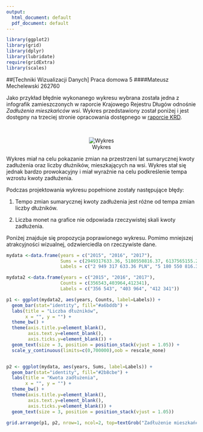 ```yaml
---
output:
  html_document: default
  pdf_document: default
---
```


```r
library(ggplot2)
library(grid)
library(dplyr)
library(lubridate)
require(gridExtra)
library(scales)
```

##[Techniki Wizualizacji Danych] Praca domowa 5
####Mateusz Mechelewski 262760

Jako przykład błędnie wykonanego wykresu wybrana została jedna z infografik zamieszczonych w raporcie Krajowego Rejestru Długów odnośnie _Zadłużenia mieszkańców wsi_. Wykres przedstawiony został poniżej i jest dostępny na trzeciej stronie opracowania dostępnego w [raporcie KRD](https://krd.pl/Centrum-prasowe/Raporty/2017/Zadluzenie-mieszkancow-wsi).

<br />

<center>
![Wykres](zlywykres.png)
</center>

Wykres miał na celu pokazanie zmian na przestrzeni lat sumarycznej kwoty zadłużenia oraz liczby dłużników, mieszkających na wsi. Wykres stał się jednak bardzo prowokacyjny i miał wyraźnie na celu podkreślenie tempa wzrostu kwoty zadłużenia. 

Podczas projektowania wykresu popełnione zostały następujące błędy:

1. Tempo zmian sumarycznej kwoty zadłużenia jest różne od tempa zmian liczby dłużników.

2. Liczba monet na grafice nie odpowiada rzeczywistej skali kwoty zadłużenia.

Poniżej znajduje się propozycja poprawionego wykresu. Pomimo mniejszej atrakcyjności wizualnej, odzwierciedla on rzeczywiste dane.

```r
mydata <-data.frame(years = c("2015", "2016", "2017"), 
                    Sums = c(2949317633.36, 5180550816.37, 6137565155.25),
                    Labels = c("2 949 317 633.36 PLN", "5 180 550 816.37 PLN", "6 137 565 155.25 PLN"))

mydata2 <-data.frame(years = c("2015", "2016", "2017"), 
                    Counts = c(356543,403964,412341),
                    Labels = c("356 543", "403 964", "412 341"))

p1 <- ggplot(mydata2, aes(years, Counts, label=Labels)) +
  geom_bar(stat="identity", fill="#a6bddb") +
  labs(title = "Liczba dłużników",
       x = "", y = "") +
  theme_bw() +
  theme(axis.title.y=element_blank(),
        axis.text.y=element_blank(),
        axis.ticks.y=element_blank()) +
  geom_text(size = 3, position = position_stack(vjust = 1.05)) + 
  scale_y_continuous(limits=c(0,700000),oob = rescale_none)


p2 <- ggplot(mydata, aes(years, Sums, label=Labels)) +
  geom_bar(stat="identity", fill="#2b8cbe") +
  labs(title = "Kwota zadłużenia",
       x = "", y = "") +
  theme_bw() +
  theme(axis.title.y=element_blank(),
        axis.text.y=element_blank(),
        axis.ticks.y=element_blank()) +
  geom_text(size = 3, position = position_stack(vjust = 1.05))

grid.arrange(p1, p2, nrow=1, ncol=2, top=textGrob("Zadłużenie mieszkańców wsi w latach 2015-2017", gp=gpar(fontsize=15,font=2)))
```